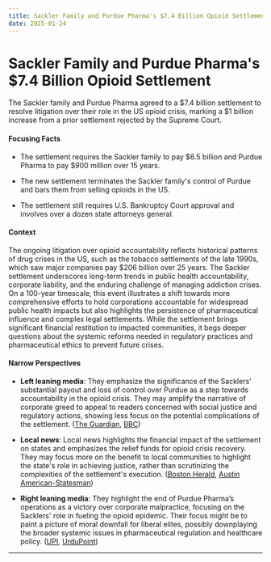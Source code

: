 ```yaml
---
title: Sackler Family and Purdue Pharma's $7.4 Billion Opioid Settlement
date: 2025-01-24
---
```


# Sackler Family and Purdue Pharma's $7.4 Billion Opioid Settlement

The Sackler family and Purdue Pharma agreed to a $7.4 billion settlement to resolve litigation over their role in the US opioid crisis, marking a $1 billion increase from a prior settlement rejected by the Supreme Court.

#### Focusing Facts

- The settlement requires the Sackler family to pay $6.5 billion and Purdue Pharma to pay $900 million over 15 years.

- The new settlement terminates the Sackler family's control of Purdue and bars them from selling opioids in the US.

- The settlement still requires U.S. Bankruptcy Court approval and involves over a dozen state attorneys general.

#### Context

The ongoing litigation over opioid accountability reflects historical patterns of drug crises in the US, such as the tobacco settlements of the late 1990s, which saw major companies pay $206 billion over 25 years. The Sackler settlement underscores long-term trends in public health accountability, corporate liability, and the enduring challenge of managing addiction crises. On a 100-year timescale, this event illustrates a shift towards more comprehensive efforts to hold corporations accountable for widespread public health impacts but also highlights the persistence of pharmaceutical influence and complex legal settlements. While the settlement brings significant financial restitution to impacted communities, it begs deeper questions about the systemic reforms needed in regulatory practices and pharmaceutical ethics to prevent future crises.

#### Narrow Perspectives

- **Left leaning media**: They emphasize the significance of the Sacklers' substantial payout and loss of control over Purdue as a step towards accountability in the opioid crisis. They may amplify the narrative of corporate greed to appeal to readers concerned with social justice and regulatory actions, showing less focus on the potential complications of the settlement. ([The Guardian](https://www.theguardian.com/us-news/2025/jan/23/purdue-pharma-sackler-lawsuit), [BBC](https://www.bbc.com/news/articles/ceq97nvjv0wo))

- **Local news**: Local news highlights the financial impact of the settlement on states and emphasizes the relief funds for opioid crisis recovery. They may focus more on the benefit to local communities to highlight the state's role in achieving justice, rather than scrutinizing the complexities of the settlement's execution. ([Boston Herald](https://www.bostonherald.com/2025/01/23/mass-could-see-100m-in-new-opioid-settlement/), [Austin American-Statesman](https://www.statesman.com/story/news/healthcare/2025/01/23/purdue-pharma-settlement-update-texas-lawsuit-opioid-oxycontin/77907477007/))

- **Right leaning media**: They highlight the end of Purdue Pharma’s operations as a victory over corporate malpractice, focusing on the Sacklers' role in fueling the opioid epidemic. Their focus might be to paint a picture of moral downfall for liberal elites, possibly downplaying the broader systemic issues in pharmaceutical regulation and healthcare policy. ([UPI](https://www.upi.com/Top_News/US/2025/01/23/sackler-family-purdue-pharma-74B-opioid-settlement/2741737664337/), [UrduPoint](https://www.urdupoint.com/en/world/sacklers-purdue-to-pay-74-bn-over-opioid-c-1911280.html))

---
